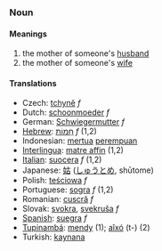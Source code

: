 ===Noun===
====Meanings====
#the mother of someone's [[husband]]
#the mother of someone's [[wife]]
====Translations====
*Czech: [[tchyně]] ''f''
*Dutch: [[schoonmoeder]] ''f''
*German: [[Schwiegermutter]] ''f''
*[[Hebrew]]: [[חָמוֹת]] ''f'' (1,2)
*Indonesian: [[mertua]] [[perempuan]]
*[[Interlingua]]: [[matre affin]] (1,2)
*[[Italian]]: [[suocera]] ''f'' (1,2)
*Japanese: [[姑]] ([[しゅうとめ]], shūtome)
*Polish: [[teściowa]] ''f''
*Portuguese: [[sogra]] ''f'' (1,2)
*Romanian: [[cuscră]] ''f''
*Slovak: [[svokra]], [[svekruša]] ''f''
*[[Spanish]]: [[suegra]] ''f''
*[[Tupinambá]]: [[mendy]] (1); [[aîxó]] (t-) (2)
*Turkish: [[kaynana]]